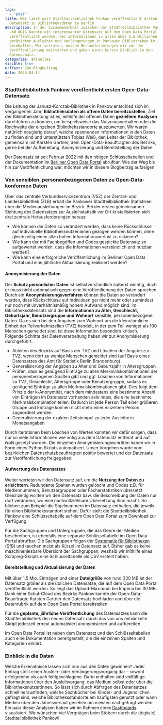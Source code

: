 ```yaml
---
tags:
  - "post"
title: Wer liest was? Stadtteilbibliothek Pankow veröffentlicht ersten offenen
  Datensatz zu Bibliotheksdaten in Berlin
description: In der Zusammenarbeit zwischen der Stadtteilbibliothek Pankow
  und ODIS konnte ein interessanter Datensatz auf dem Open Data Portal
  veröffentlicht werden, der Informationen zu allen über 1,5 Millionen
  getätigten Ausleihen und Verlängerungen in Pankower Bibliotheken im Jahr 2022
  beinhaltet. Wir verraten, welche Herausforderungen wir vor der
  Veröffentlichung meisterten und geben einen kurzen Einblick in den
  Datenschatz.
categories: aktuelles
visible: true
urlText: Zum Blogbeitrag
date: 2023-03-14
---
```


### Stadtteilbibliothek Pankow veröffentlicht ersten Open-Data-Datensatz

Die Leitung der Janusz-Korczak-Bibliothek in Pankow entschied sich im vergangenen Jahr, **Bibliotheksdaten als offene Daten bereitzustellen**. Ziel der Bibliotheksleitung ist es, mithilfe der offenen Daten **gezieltere Analysen** durchführen zu können, um beispielsweise das Nutzungsverhalten oder die Reichweite der einzelnen Bibliotheksstandorte auszuwerten. Wir waren natürlich neugierig darauf, welche spannenden Informationen in den Daten zu finden sind und unterstützten Tobias Weiß, den Leiter der Bibliothek, gemeinsam mit Karsten Gartner, dem Open-Data-Beauftragten des Bezirks, gerne bei der Aufbereitung, Anonymisierung und Bereitstellung der Daten.

Der Datensatz ist seit Februar 2022 mit den nötigen Schlüsseltabellen und der Dokumentation im [Berliner Open Data Portal](https://daten.berlin.de/datensaetze/ausleihen-öffentlichen-bibliotheken-pankow-2022) abrufbar. Wie der Weg bis hin zur Veröffentlichung war, möchten wir in diesem Blogbeitrag aufzeigen.

### Von sensiblen, personenbezogenen Daten zu Open-Data-konformen Daten

Über das zentrale Verbundservicezentrum (VSZ) der Zentral- und Landesbibliothek (ZLB) erhält die Pankower Stadtteilbibliothek Statistiken über die Medienausleihungen im Bezirk. Bei der ersten gemeinsamen Sichtung des Datensatzes zur Ausleihstatistik vor Ort kristallisierten sich drei zentrale Herausforderungen heraus:

- Wie können die Daten so verändert werden, dass keine Rückschlüsse auf individuelle Bibliotheksnutzer:innen gezogen werden können, ohne gleichzeitig einen allzu hohen Informationsverlust zu riskieren?
- Wie kann der mit Fachbegriffen und Codes gespickte Datensatz so aufgewertet werden, dass die Informationen verständlich und nutzbar werden?
- Wie kann eine erfolgreiche Veröffentlichung im Berliner Open Data Portal und eine jährliche Aktualisierung realisiert werden?


<ContentSection caption="Der Rohdatensatz enthält personenbezogene Daten, zum Beispiel Alter und Wohnort auf Ebene der Teilverkehrszellen">
  <ImageSection src="Bibliotheksdaten_auszug_rohdatensatz.png" />
</ContentSection>

#### Anonymisierung der Daten

Der **Schutz persönlicher Daten** ist selbstverständlich äußerst wichtig, doch er muss nicht automatisch gegen eine Veröffentlichung der Daten sprechen. Durch ein **Anonymisierungsverfahren** können die Daten so verändert werden, dass Rückschlüsse auf Individuen gar nicht mehr oder zumindest nur noch mit unverhältnismäßig hohem Aufwand möglich sind.
Im Bibliotheksdatensatz sind die **Informationen zu Alter, Geschlecht, Geburtsjahr, Benutzergruppe und Wohnort** sensible, personenbezogene Daten. Da es sich bei den Angaben zum Wohnort um die kleinräumliche Einheit der Teilverkehrszellen (TVZ) handelt, in der zum Teil weniger als 100 Menschen gemeldet sind, ist diese Information besonders kritisch.
Folgende Schritte der Datenverarbeitung haben wir zur Anonymisierung durchgeführt:

- Ableiten des Bezirks auf Basis der TVZ und Löschen der Angabe zur TVZ, wenn dort zu wenige Menschen gemeldet sind (auf Basis eines Datensatzes des Amt für Statistik Berlin Brandenburg)
- Generalisierung der Angaben zu Alter und Geburtsjahr in Altersgruppen
- Prüfen, dass es genügend Einträge zu allen Merkmalskombinationen der personenbezogenen Spalten gibt und ggf. Löschen von Informationen zu TVZ, Geschlecht, Altersgruppe oder Benutzergruppe, sodass es genügend Einträge zu allen Merkmalskombinationen gibt. Dies folgt dem Prinzip der k-Anonymität, nach dem mindestens eine bestimmte Anzahl von Einträgen im Datensatz vorhanden sein muss, die eine bestimmte Merkmalskombination teilen. Dadurch ist jede Person Teil einer größeren Gruppe und Einträge können nicht mehr einer einzelnen Person zugeordnet werden.
- Generalisierung der exakten Zeitstempel zu jeder Ausleihe in Monatsangaben

Durch Iterationen beim Löschen von Werten konnten wir dafür sorgen, dass nur so viele Informationen wie nötig aus dem Datensatz entfernt und auf _NaN_ gesetzt wurden. Die einzelnen Anonymisierungsschritten haben wir in Form eines Python Skripts automatisert. Unser Vorgehen wurde vom bezirklichen Datenschutzbeauftragten positiv bewertet und der Datensatz zur Veröffentlichung freigegeben.

#### Aufwertung des Datensatzes

Weiter werteten wir den Datensatz auf, um die **Nutzung der Daten zu erleichtern**. Redundante Spalten wurden gelöscht und Codes z.B. für Mediennummern, Benutzergruppen oder Fächerstatistiken übersetzt. Gleichzeitig wollten wir den Datensatz bzw. die Beschreibung der Daten nur dort verändern, wo eine nachvollziehbare Übersetzung Sinn macht. So blieben zum Beispiel die Sigelnummern im Datensatz enthalten, die jeweils für einen Bibliotheksstandort stehen. Dafür stellt die Stadtteilbibliothek Pankow eine Schlüsseltabelle auf dem Open Data Portal zum Download zur Verfügung.

Für die Sachgruppen und Untergruppen, die das Genre der Medien beschreiben, ist ebenfalls eine separate Schlüsseltabelle im Open Data Portal abrufbar. Die Sachgruppen folgen der [Systematik für Bibliotheken (SfB)](https://www.sfb-online.de/wiki/index.php?title=Sachgruppen%C3%BCbersicht) und tauchen meist als Kürzel im Datensatz auf. Bisher gab es keine maschinenlesbare Übersicht der Sachgruppen, weshalb wir mithilfe eines Scraping-Skripts eine Schlüsseltabelle als CSV erstellt haben.

#### Bereitstellung und Aktualisierung der Daten

Mit über 1,5 Mio. Einträgen und einer **Dateigröße** von rund 300 MB ist der Datensatz größer als die üblichen Datensätze, die auf dem Open Data Portal veröffentlicht werden. So liegt das Upload-Maximum bei Imperia bei 30 MB. Dank einer Schul-Cloud des Bezirks Pankow konnte der Open-Data-Beauftragte Karsten Gartner den Datensatz hochladen und über die Datenrubrik auf dem Open Data Portal bereitstellen.

Für die **geplante, jährliche Veröffentlichung** des Datensatzes kann die Stadtteilbibliothek den neuen Datensatz durch das von uns entwickelte Skript jederzeit erneut automatisiert anonymisieren und aufbereiten.

Im Open Data Portal ist neben dem Datensatz und den Schlüsseltabellen auch eine Dokumentation bereitgestellt, die die einzelnen Spalten und Kategorien erklärt.

<ImageSection
  src="Bibliotheksdaten_auszug_doku.png"
  caption="Auszug aus der Dokumentation, bereitgestellt durch die Stadtteilbibliothek Pankow und veröffentlicht im Open Data Portal"
/>

### Einblick in die Daten

Welche Erkenntnisse lassen sich nun aus den Daten gewinnen? Jeder Eintrag stellt einen Ausleih- oder Verlängerungsvorgang dar – sowohl erfolgreiche als auch fehlgeschlagene. Darin enthalten sind vielfältige Informationen über den Ausleihvorgang, das Medium selbst oder über die Bibliotheksnutzer:innen. So lässt sich durch Abfragen des Datensatzes schnell herausfinden, welche Sachbücher bei Kinder- und Jugendlichen gefragt sind, welche Bibliotheksstandorte am häufigsten genutzt oder wann Medien über den Jahresverlauf gesehen am meisten nachgefragt werden. Ein paar dieser Analysen haben wir im Rahmen eines [Dashboards](/projekte/bibliotheksdaten) visualisiert. Wir wünschen viel Vergnügen beim Stöbern durch die (digitale) Stadtteilbibliothek Pankow!

<ImageSection
  src="Bibliotheksdaten_Dashboard.png"
  caption="Das Dashboard zeigt verschiedene Analysen, zum Beispiel die Anzahl der Gesamtausleihen oder die Fächerstatistik"
/>
